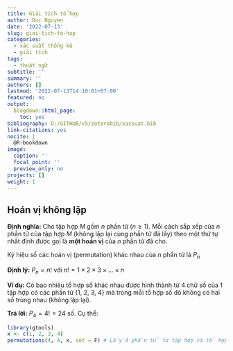 ```yaml
---
title: Giải tích tổ hợp
author: Duc Nguyen
date: '2022-07-13'
slug: giai-tich-to-hop
categories:
  - xác suất thống kê
  - giải tích
tags:
  - thuật ngữ
subtitle: ''
summary: ''
authors: []
lastmod: '2022-07-13T14:10:01+07:00'
featured: no
output:
  blogdown::html_page:
    toc: yes
bibliography: D:/GITHUB/v5/zoterobib/xacsuat.bib
link-citations: yes
nocite: |
  @R-bookdown
image:
  caption: ''
  focal_point: ''
  preview_only: no
projects: []
weight: 1
---
```


## Hoán vị không lặp

::: {.theorem name="Hoán vị không lặp"}
**Định nghĩa:** Cho tập hợp $M$ gồm $n$ phần tử ($n \ge 1$). Mỗi cách sắp xếp của $n$ phần tử của tập hợp $M$ (không lặp lại cùng phần tử đã lấy) theo một thứ tự nhất định được gọi là **một hoán vị** của $n$ phần tử đã cho.

Ký hiệu số các hoán vị (permutation) khác nhau của $n$ phần tử là $P_n$

**Định lý:** $P_n = n!$ với $n! = 1 × 2 × 3 × ... × n$
:::

**Ví dụ:** Có bao nhiêu tổ hợp số khác nhau được hình thành từ 4 chữ số của 1 tập hợp có các phần tử {1, 2, 3, 4} mà trong mỗi tổ hợp số đó không có hai số trùng nhau (không lặp lại).

**Trả lời:** $P_4 = 4! = 24$ số. Cụ thể:

```r
library(gtools)
x <- c(1, 2, 3, 4)
permutations(4, 4, x, set = F) # Lấy 4 phần tử từ tập hợp và tổ hợp các thành phần này thành những bộ có đủ 4 phần tử mà không lặp lại.
```







